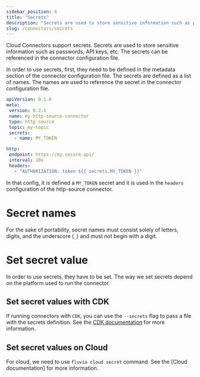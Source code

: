 ```yaml
---
sidebar_position: 4
title: "Secrets"
description: "Secrets are used to store sensitive information such as passwords, API keys, etc. The secrets can be referenced in the connector configuration file."
slug: /connectors/secrets
---
```


Cloud Connectors support secrets. Secrets are used to store sensitive information such as passwords, API keys, etc. The secrets can be referenced in the connector configuration file.

In order to use secrets, first, they need to be defined in the metadata section of the connector configuration file. The secrets are defined as a list of names. The names are used to reference the secret in the connector configuration file.

```yaml title="http-source-connector-with-secrets.yml"
apiVersion: 0.1.0
meta:
 version: 0.2.1
 name: my-http-source-connector
 type: http-source
 topic: my-topic
 secrets:
   - name: MY_TOKEN

http:
 endpoint: https://my.secure.api/
 interval: 10s
 headers:
   - "AUTHORIZATION: token ${{ secrets.MY_TOKEN }}"
```

In that config, it is defined a `MY_TOKEN` secret and it is used in the `headers` configuration of the http-source connector.

# Secret names

For the sake of portability, secret names must consist solely of letters, digits, and the underscore (`_`) and must not begin with a digit.

# Set secret value

In order to use secrets, they have to be set. The way we set secrets depend on the platform used to run the connector.

## Set secret values with CDK

If running connectors with `CDK`, you can use the `--secrets` flag to pass a file with the secrets definition. See the [CDK documentation](/docs/connectors/cdk) for more information.

## Set secret values on Cloud

For cloud, we need to use `fluvio cloud secret` command. See the [Cloud documentation] for more information.
